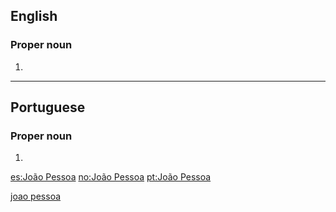 ==English==
{{wikipedia}}

===Proper noun===
{{en-proper noun}}

# {{place:Brazil/state capital|en|state=Paraíba}}

[[Category:English terms spelled with Ã|joao pessoa]]

----

==Portuguese==

===Proper noun===
{{pt-proper noun|head=[[João]] [[pessoa|Pessoa]]}}

# {{place:Brazil/state capital|pt|state=Paraíba}}

[[es:João Pessoa]]
[[no:João Pessoa]]
[[pt:João Pessoa]]